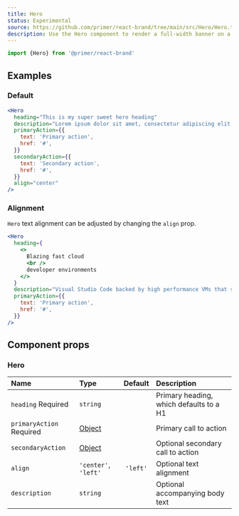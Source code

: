 ```yaml
---
title: Hero
status: Experimental
source: https://github.com/primer/react-brand/tree/main/src/Hero/Hero.tsx
description: Use the Hero component to render a full-width banner on a webpage
---
```



```js
import {Hero} from '@primer/react-brand'
```

## Examples

### Default

```jsx live
<Hero
  heading="This is my super sweet hero heading"
  description="Lorem ipsum dolor sit amet, consectetur adipiscing elit. In sapien sit ullamcorper id. Aliquam luctus sed turpis felis nam pulvinar risus elementum."
  primaryAction={{
    text: 'Primary action',
    href: '#',
  }}
  secondaryAction={{
    text: 'Secondary action',
    href: '#',
  }}
  align="center"
/>
```

### Alignment

`Hero` text alignment can be adjusted by changing the `align` prop.

```jsx live
<Hero
  heading={
    <>
      Blazing fast cloud
      <br />
      developer environments
    </>
  }
  description="Visual Studio Code backed by high performance VMs that start in seconds."
  primaryAction={{
    text: 'Primary action',
    href: '#',
  }}
/>
```

## Component props

### Hero

| Name                                    | Type                                                                                                               | Default  | Description                             |
| :-------------------------------------- | :----------------------------------------------------------------------------------------------------------------- | :------: | :-------------------------------------- |
| `heading` <Label>Required</Label>       | `string`                                                                                                           |          | Primary heading, which defaults to a H1 |
| `primaryAction` <Label>Required</Label> | [Object](https://github.com/primer/react-brand/blob/ca2d3002ba6f7ca9c719f80077c4d95246f33410/src/Hero/Hero.tsx#L8) |          | Primary call to action                  |
| `secondaryAction`                       | [Object](https://github.com/primer/react-brand/blob/ca2d3002ba6f7ca9c719f80077c4d95246f33410/src/Hero/Hero.tsx#L8) |          | Optional secondary call to action       |
| `align`                                 | `'center'`, `'left'`                                                                                               | `'left'` | Optional text alignment                 |
| `description`                           | `string`                                                                                                           |          | Optional accompanying body text         |
